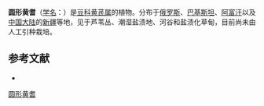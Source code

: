 {{Speciesbox
| name = 圆形黄耆
| status = 
| status_system = 
| image =
| genus = Astragalus
| species = orbiculatus
| authority = Ledeb.
}}

'''圆形黄耆'''（[[学名|学名]]：{{lang|la|''Astragalus orbiculatus''}}）是[[豆科|豆科]][[黄芪属|黄芪属]]的植物。分布于[[俄罗斯|俄罗斯]]、[[巴基斯坦|巴基斯坦]]、[[阿富汗|阿富汗]]以及[[中国大陆|中国大陆]]的[[新疆|新疆]]等地，见于芦苇丛、潮湿盐渍地、河谷和盐渍化草甸，目前尚未由人工引种栽培。

== 参考文献 ==
<div class="references-small">
* {{cite web| url =http://www.bioinfo.cn/db05/KmzwSpecies.php?action=view&id=15441| title =圆形黄耆| work =《中国高等植物数据库全库》| publisher =中国科学院微生物研究所| author =昆明植物研究所| accessdate =2009-02-24| deadurl =yes| archiveurl =https://web.archive.org/web/20160305044110/http://www.bioinfo.cn/db05/KmzwSpecies.php?action=view&id=15441| archivedate =2016-03-05}}
</div>
{{Taxonbar|from=Q10926506}}

[[Category:黄芪属|圆形黄耆]]


{{植物小作品}}
